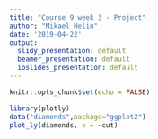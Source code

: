 ```yaml
---
title: "Course 9 week 3 - Project"
author: "Mikael Helin"
date: '2019-04-22'
output:
  slidy_presentation: default
  beamer_presentation: default
  ioslides_presentation: default
---
```



```r
knitr::opts_chunk$set(echo = FALSE)
```

```r
library(plotly)
data("diamonds",package="ggplot2")
plot_ly(diamonds, x = ~cut)
```
